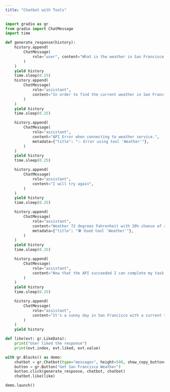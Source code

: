 ```yaml
---
title: "Chatbot with Tools"
---
```


```python
import gradio as gr
from gradio import ChatMessage
import time

def generate_response(history):
    history.append(
        ChatMessage(
            role="user", content="What is the weather in San Francisco right now?"
        )
    )
    yield history
    time.sleep(0.25)
    history.append(
        ChatMessage(
            role="assistant",
            content="In order to find the current weather in San Francisco, I will need to use my weather tool.",
        )
    )
    yield history
    time.sleep(0.25)

    history.append(
        ChatMessage(
            role="assistant",
            content="API Error when connecting to weather service.",
            metadata={"title": "💥 Error using tool 'Weather'"},
        )
    )
    yield history
    time.sleep(0.25)

    history.append(
        ChatMessage(
            role="assistant",
            content="I will try again",
        )
    )
    yield history
    time.sleep(0.25)

    history.append(
        ChatMessage(
            role="assistant",
            content="Weather 72 degrees Fahrenheit with 20% chance of rain.",
            metadata={"title": "🛠️ Used tool 'Weather'"},
        )
    )
    yield history
    time.sleep(0.25)

    history.append(
        ChatMessage(
            role="assistant",
            content="Now that the API succeeded I can complete my task.",
        )
    )
    yield history
    time.sleep(0.25)

    history.append(
        ChatMessage(
            role="assistant",
            content="It's a sunny day in San Francisco with a current temperature of 72 degrees Fahrenheit and a 20% chance of rain. Enjoy the weather!",
        )
    )
    yield history

def like(evt: gr.LikeData):
    print("User liked the response")
    print(evt.index, evt.liked, evt.value)

with gr.Blocks() as demo:
    chatbot = gr.Chatbot(type="messages", height=500, show_copy_button=True)
    button = gr.Button("Get San Francisco Weather")
    button.click(generate_response, chatbot, chatbot)
    chatbot.like(like)

demo.launch()
```

